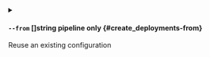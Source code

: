 
<details className="config-field -function" data-expandable="false">
<summary>

#### `--from` <span className="config-field-type">[]string</span> <span className="config-field-enum"></span> <span className="config-field-default -return"></span> <span className="config-field-required" data-required="false">pipeline only</span>  {#create_deployments-from}

Reuse an existing configuration

</summary>



</details>
